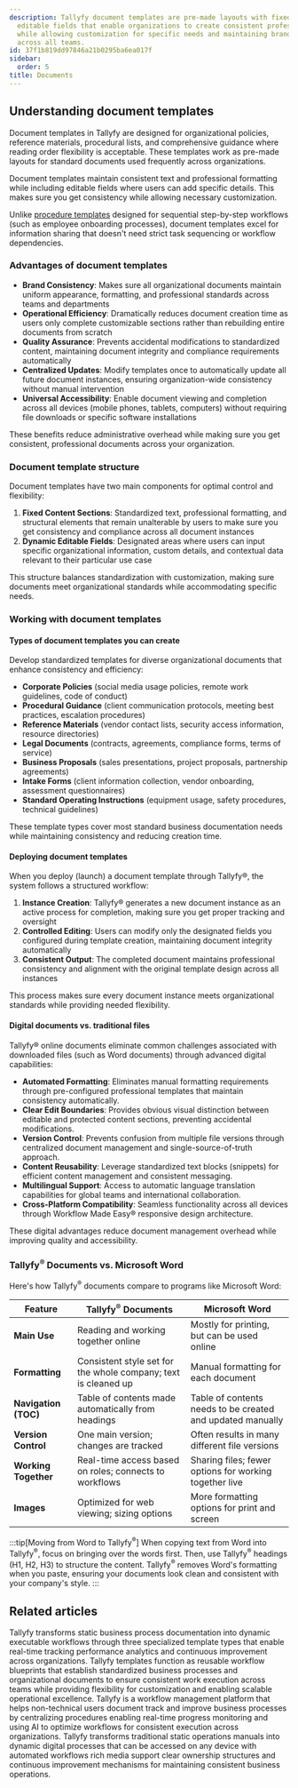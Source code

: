 ```yaml
---
description: Tallyfy document templates are pre-made layouts with fixed content and
  editable fields that enable organizations to create consistent professional documents
  while allowing customization for specific needs and maintaining brand standards
  across all teams.
id: 37f1b819dd97846a21b0295ba6ea017f
sidebar:
  order: 5
title: Documents
---
```


## Understanding document templates

Document templates in Tallyfy are designed for organizational policies, reference materials, procedural lists, and comprehensive guidance where reading order flexibility is acceptable. These templates work as pre-made layouts for standard documents used frequently across organizations.

Document templates maintain consistent text and professional formatting while including editable fields where users can add specific details. This makes sure you get consistency while allowing necessary customization.

Unlike [procedure templates](/products/pro/documenting/templates/) designed for sequential step-by-step workflows (such as employee onboarding processes), document templates excel for information sharing that doesn't need strict task sequencing or workflow dependencies.

### Advantages of document templates

- **Brand Consistency**: Makes sure all organizational documents maintain uniform appearance, formatting, and professional standards across teams and departments
- **Operational Efficiency**: Dramatically reduces document creation time as users only complete customizable sections rather than rebuilding entire documents from scratch
- **Quality Assurance**: Prevents accidental modifications to standardized content, maintaining document integrity and compliance requirements automatically
- **Centralized Updates**: Modify templates once to automatically update all future document instances, ensuring organization-wide consistency without manual intervention
- **Universal Accessibility**: Enable document viewing and completion across all devices (mobile phones, tablets, computers) without requiring file downloads or specific software installations

These benefits reduce administrative overhead while making sure you get consistent, professional documents across your organization.

### Document template structure

Document templates have two main components for optimal control and flexibility:

1. **Fixed Content Sections**: Standardized text, professional formatting, and structural elements that remain unalterable by users to make sure you get consistency and compliance across all document instances
2. **Dynamic Editable Fields**: Designated areas where users can input specific organizational information, custom details, and contextual data relevant to their particular use case

This structure balances standardization with customization, making sure documents meet organizational standards while accommodating specific needs.

### Working with document templates

#### Types of document templates you can create
Develop standardized templates for diverse organizational documents that enhance consistency and efficiency:
- **Corporate Policies** (social media usage policies, remote work guidelines, code of conduct)
- **Procedural Guidance** (client communication protocols, meeting best practices, escalation procedures)
- **Reference Materials** (vendor contact lists, security access information, resource directories)
- **Legal Documents** (contracts, agreements, compliance forms, terms of service)
- **Business Proposals** (sales presentations, project proposals, partnership agreements)
- **Intake Forms** (client information collection, vendor onboarding, assessment questionnaires)
- **Standard Operating Instructions** (equipment usage, safety procedures, technical guidelines)

These template types cover most standard business documentation needs while maintaining consistency and reducing creation time.

#### Deploying document templates
When you deploy (launch) a document template through Tallyfy®, the system follows a structured workflow:
1. **Instance Creation**: Tallyfy® generates a new document instance as an active process for completion, making sure you get proper tracking and oversight
2. **Controlled Editing**: Users can modify only the designated fields you configured during template creation, maintaining document integrity automatically
3. **Consistent Output**: The completed document maintains professional consistency and alignment with the original template design across all instances

This process makes sure every document instance meets organizational standards while providing needed flexibility.

#### Digital documents vs. traditional files

Tallyfy® online documents eliminate common challenges associated with downloaded files (such as Word documents) through advanced digital capabilities:
- **Automated Formatting**: Eliminates manual formatting requirements through pre-configured professional templates that maintain consistency automatically.
- **Clear Edit Boundaries**: Provides obvious visual distinction between editable and protected content sections, preventing accidental modifications.
- **Version Control**: Prevents confusion from multiple file versions through centralized document management and single-source-of-truth approach.
- **Content Reusability**: Leverage standardized text blocks (snippets) for efficient content management and consistent messaging.
- **Multilingual Support**: Access to automatic language translation capabilities for global teams and international collaboration.
- **Cross-Platform Compatibility**: Seamless functionality across all devices through Workflow Made Easy® responsive design architecture.

These digital advantages reduce document management overhead while improving quality and accessibility.

### Tallyfy<sup>®</sup> Documents vs. Microsoft Word

Here's how Tallyfy<sup>®</sup> documents compare to programs like Microsoft Word:

| Feature | Tallyfy<sup>®</sup> Documents | Microsoft Word |
|---------|-------------------|----------------|
| **Main Use** | Reading and working together online | Mostly for printing, but can be used online |
| **Formatting** | Consistent style set for the whole company; text is cleaned up | Manual formatting for each document |
| **Navigation (TOC)** | Table of contents made automatically from headings | Table of contents needs to be created and updated manually |
| **Version Control** | One main version; changes are tracked | Often results in many different file versions |
| **Working Together** | Real-time access based on roles; connects to workflows | Sharing files; fewer options for working together live |
| **Images** | Optimized for web viewing; sizing options | More formatting options for print and screen |

:::tip[Moving from Word to Tallyfy<sup>®</sup>]
When copying text from Word into Tallyfy<sup>®</sup>, focus on bringing over the words first. Then, use Tallyfy<sup>®</sup> headings (H1, H2, H3) to structure the content. Tallyfy<sup>®</sup> removes Word's formatting when you paste, ensuring your documents look clean and consistent with your company's style.
:::


<PageTree />


## Related articles
<CardGrid>
<LinkTitleCard header="<b>Pro > Essentials</b>" href="/products/pro/documenting/" > Tallyfy transforms static business process documentation into dynamic executable workflows through three specialized template types that enable real-time tracking performance analytics and continuous improvement across organizations. </LinkTitleCard>
<LinkTitleCard header="<b>Documenting > Templates</b>" href="/products/pro/documenting/templates/" > Tallyfy templates function as reusable workflow blueprints that establish standardized business processes and organizational documents to ensure consistent work execution across teams while providing flexibility for customization and enabling scalable operational excellence. </LinkTitleCard>
<LinkTitleCard header="<b>Introduction</b>" href="/products/pro/" > Tallyfy is a workflow management platform that helps non-technical users document track and improve business processes by centralizing procedures enabling real-time progress monitoring and using AI to optimize workflows for consistent execution across organizations. </LinkTitleCard>
<LinkTitleCard header="<b>How To > Build an effective operations manual</b>" href="/products/pro/tutorials/how-to/build-effective-operations-manual/" > Tallyfy transforms traditional static operations manuals into dynamic digital processes that can be accessed on any device with automated workflows rich media support clear ownership structures and continuous improvement mechanisms for maintaining consistent business operations. </LinkTitleCard>
</CardGrid>